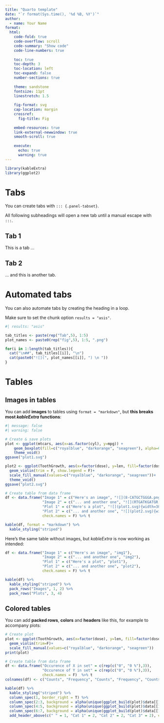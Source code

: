 ---
title: "Quarto template"
date: "`r format(Sys.time(), '%d %B, %Y')`"
author:
  - name: Your Name
format: 
  html:
    code-fold: true
    code-overflow: scroll
    code-summary: "Show code"
    code-line-numbers: true
    
    toc: true
    toc-depth: 3
    toc-location: left
    toc-expand: false
    number-sections: true
    
    theme: sandstone
    fontsize: 11pt
    linestretch: 1.5
        
    fig-format: svg
    cap-location: margin
    crossref:
      fig-title: Fig
    
    embed-resources: true
    link-external-newwindow: true
    smooth-scroll: true
    
    execute:
      echo: true
      warning: true
---

```{r setup}
library(kableExtra)
library(ggplot2)
```

# Tabs

::: {.panel-tabset}

You can create tabs with `::: {.panel-tabset}`.

All following subheadings will open a new tab until a manual escape with `:::`.

## Tab 1

This is a tab ...

## Tab 2

... and this is another tab.

:::

# Automated tabs

You can also automate tabs by creating the heading in a loop.

Make sure to set the chunk option `results = "asis"`.

::: {.panel-tabset}

```{r}
#| results: "asis"

tab_titles <- paste(rep("Tab",5), 1:5)
plot_names <- paste0(rep("fig",5), 1:5, ".png")

for(i in 1:length(tab_titles)){
  cat("\n##", tab_titles[[i]], "\n")
  cat(paste0("![](", plot_names[[i]], ") \n "))
}
```

:::

# Tables

## Images in tables

You can add **images** to tables using `format = "markdown"`, but **this breaks most *kableExtra* functions**:

```{r}
#| message: false
#| warning: false

# Create & save plots
plot <- ggplot(mtcars, aes(x=as.factor(cyl), y=mpg)) + 
    geom_boxplot(fill=c("royalblue", "darkorange", "seagreen"), alpha=0.5) + 
    theme_void()
ggsave("plot1.svg")

plot2 <- ggplot(ToothGrowth, aes(x=factor(dose), y=len, fill=factor(dose))) +
  geom_violin(trim = F, show.legend = F)+
  scale_fill_manual(values=c("royalblue", "darkorange", "seagreen"))+
  theme_void()
ggsave("plot2.svg")

# Create table from data frame
df <- data.frame("Image 1" = c("Here's an image", "![](8-CATGCTGGGA.png){width=20%}"),
                 "Image 2" = c("... and another one", "![](RTGATKGATGR.png){width=20%}"),
                 "Plot 1" = c("Here's a plot", "![](plot1.svg){width=30%}"),
                 "Plot 2" = c("... and another one", "![](plot2.svg){width=30%}"),
                 check.names = F) %>% t

kable(df, format = "markdown") %>% 
  kable_styling("striped")
```

Here's the same table without images, but *kableExtra* is now working as intended:

```{r}
df <- data.frame("Image 1" = c("Here's an image", "img1"),
                 "Image 2" = c("... and another one", "img2"),
                 "Plot 1" = c("Here's a plot", "plot1"),
                 "Plot 2" = c("... and another one", "plot2"),
                 check.names = F) %>% t

kable(df) %>% 
  kable_styling("striped") %>%
  pack_rows("Images", 1, 2) %>% 
  pack_rows("Plots", 3, 4)
```

## Colored tables

You can add **packed rows**, **colors** and **headers** like this, for example to accompany plots:

```{r}
# Create plot
plot <- ggplot(ToothGrowth, aes(x=factor(dose), y=len, fill=factor(dose))) +
  geom_violin(trim=F)+
  scale_fill_manual(values=c("royalblue", "darkorange", "seagreen"))
print(plot)

# Create table from data frame
df <- data.frame("Occurence of X in set" = c(rep(c("0", "0 %"),3)),
                 "Occurence of Y in set" = c(rep(c("0", "0 %"),3)), 
                 check.names = F)  %>% t
colnames(df) <- c("Counts", "Frequency", "Counts", "Frequency", "Counts", "Frequency")

kable(df) %>% 
  kable_styling("striped") %>%
  column_spec(1, border_right = T) %>% 
  column_spec(2:3, background = alpha(unique(ggplot_build(plot)$data[[1]]["fill"])[[1]][1],0.5)) %>%
  column_spec(4:5, background = alpha(unique(ggplot_build(plot)$data[[1]]["fill"])[[1]][2],0.5)) %>%
  column_spec(6:7, background = alpha(unique(ggplot_build(plot)$data[[1]]["fill"])[[1]][3],0.5)) %>%
  add_header_above(c(" " = 1, "Cat 1" = 2, "Cat 2" = 2, "Cat 3" = 2), escape=F)
```

